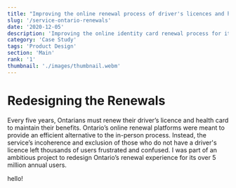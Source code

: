 ```yaml
---
title: "Improving the online renewal process of driver's licences and health cards."
slug: '/service-ontario-renewals'
date: '2020-12-05'
description: 'Improving the online identity card renewal process for its over 5 million annual users.'
category: 'Case Study'
tags: 'Product Design'
section: 'Main'
rank: '1'
thumbnail: './images/thumbnail.webm'
---
```



# Redesigning the Renewals

Every five years, Ontarians must renew their driver’s licence and health card to maintain their benefits.
Ontario’s online renewal platforms were meant to provide an efficient alternative to the in-person process. Instead, the service’s incoherence and exclusion of those who do not have a driver's licence left thousands of users frustrated and confused.
I was part of an ambitious project to redesign Ontario’s renewal experience for its over 5 million annual users.­­­

<FullBleed>hello!</FullBleed>
